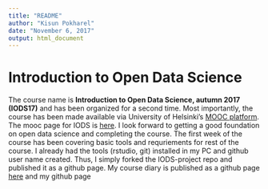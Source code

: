 ```yaml
---
title: "README"
author: "Kisun Pokharel"
date: "November 6, 2017"
output: html_document
---
```


# Introduction to Open Data Science

The course name is **Introduction to Open Data Science, autumn 2017 (IODS17)** and has been organized for a second time. Most importantly, the course has been made available via University of Helsinki's [MOOC platform](https://mooc.helsinki.fi). The mooc page for IODS is [here](https://mooc.helsinki.fi/course/view.php?id=92). I look forward to getting a good foundation on open data science and completing the course. The first week of the course has been covering basic tools and requriements for rest of the course. I already had the tools (rstudio, git) installed in my PC and github user name created. Thus, I simply forked the IODS-project repo and published it as a github page. My course diary is published as a github page [here](https://kisun.github.io/IODS-project/) and my github page 